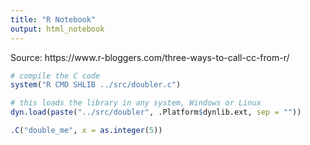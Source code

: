 ```yaml
---
title: "R Notebook"
output: html_notebook
---
```


Source: https://www.r-bloggers.com/three-ways-to-call-cc-from-r/

```r
# compile the C code
system("R CMD SHLIB ../src/doubler.c")
```

```r
# this loads the library in any system, Windows or Linux
dyn.load(paste("../src/doubler", .Platform$dynlib.ext, sep = ""))
```

```r

.C("double_me", x = as.integer(5))
```

